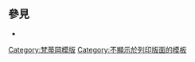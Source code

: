 {{Sidebar with collapsible lists
| name = 羅馬教廷
| style = width:{{{width|19.0em}}};
| wraplinks = true
| topimage = [[File:Emblem of the Papacy SE.svg|100px|Emblem of the Papacy]]
| pretitle = 本文部分[[:分類:羅馬教廷|系列]]在
| titlestyle = font-size:150%;<!--font-weight:normal;-->padding-bottom:0.25em;
| title = [[羅馬教廷]]

| listtitlestyle = border:1px #aaa solid;padding-left:0.25em;text-align:left;
| listclass = plainlist
| liststyle = text-align:center;

| list1title = 秘書處
| list1 =
*[[國務院 (聖座)|國務院]]
*[[經濟秘書處 (聖座)|經濟秘書處]]

| list2title = {{link-en|聖部|Sacred Congregations|九聖部}}
| list2 =
* [[信理部|信仰教理部]]
* [[東方教會部]]
* {{link-en|禮儀与聖事部|Congregation for Divine Worship and the Discipline of the Sacraments}}
* {{link-en|册封圣人部|Congregation for the Causes of Saints}}
* [[萬民福音部]]
* {{link-en|聖職部|Congregation for the Clergy}}
* {{link-en|修會部|Congregation for Institutes of Consecrated Life and Societies of Apostolic Life}}
* {{link-en|天主教教育部|Congregation for Catholic Education|教育部}}
* {{link-en|主教部|Congregation for Bishops}}

| list3title = 部會
| list3 =
* [[平信徒暨家庭與生命部]]
* {{link-en|促進整體人類發展部|Dicastery for Promoting Integral Human Development}}
* [[傳播部 (聖座)|傳播部]]

| list4title = 教務法院
| list4 =
* {{link-en|聖赦法院|Apostolic Penitentiary}}
* [[宗座聖璽最高法院|最高法院]]
* [[聖輪法院]]

| list5title = {{link-en|宗座理事會|Pontifical Council}}
| list5 =
* [[宗座基督徒合一促進理事會]]
* {{link-en|宗座法典條文解釋理事會|Pontifical Council for Legislative Texts}}
* [[宗座宗教協談理事會]]
* {{link-en|宗座文化理事會|Pontifical Council for Culture}}
* {{link-en|宗座新福音推廣理事會|Pontifical Council for Promoting the New Evangelization}}
* {{link-en|宗座兒童保護委員會|Pontifical Commission for the Protection of Minors}}
| list6title = 行政事務
| list6 =
* {{link-en|宗座財務院|Apostolic Camera}}
* {{link-en|宗徒遺產管理局|Administration of the Patrimony of the Apostolic See}}
* {{link-en|聖座經濟事務局|The Prefecture for the Economic Affairs of the Holy See}}

| list7title = 機構
| list7 =
*{{link-en|教宗府|Prefecture of the Pontifical Household}}
*{{link-en|教宗禮儀處|Office for the Liturgical Celebrations of the Supreme Pontiff}}

| list8title = 相關主題
| list8 = 
*{{link-en|羅馬教廷部會|Dicastery|組成機構}}
*{{link-en|教宗保祿六世針對羅馬教廷的改革|Pope Paul VI's reform of the Roman Curia|教宗保祿六世的改革}}
*《{{link-en|善牧 (宗座憲令)|Pastor Bonus|善牧}}》：[[若望保祿二世|教宗若望保祿二世]]的改革
| list7style = border-bottom:1px solid #aaa;

| navbarstyle = padding-top:0;

}}<noinclude>
{{clear}}

== 參見 ==
* {{tl|梵蒂岡城國政治}}

[[Category:梵蒂岡模版]]
[[Category:不顯示於列印版面的模板]]
</noinclude>